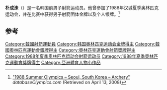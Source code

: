 {{Infobox sportsperson
| name           = 朴成洙
| sport          = [[射箭|射箭]]
| show-medals    = yes
| medaltemplates = 
{{MedalGold | [[1988年夏季奥林匹克运动会|1988年 汉城]] | [[1988年夏季奥林匹克运动会射箭比赛|团体赛]]}}
{{MedalSilver| [[1988年夏季奥林匹克运动会|1988年 汉城]] | [[1988年夏季奥林匹克运动会射箭比赛|个人赛]]}}
}}

'''朴成洙'''（{{bd|1970年|5月19日||}}）是一名韩国前男子射箭运动员。他曾参加了1988年汉城夏季奥林匹克运动会，并在比赛中获得男子射箭团体金牌以及个人银牌。<ref name=db-ol-ARC1988>[http://www.databaseolympics.com/games/gamessport.htm?g=22&sp=ARC "1988 Summer Olympics – Seoul, South Korea – Archery"] {{webarchive|url=https://web.archive.org/web/20080531095123/http://www.databaseolympics.com/games/gamessport.htm?g=22&sp=ARC |date=2008-05-31 }} ''databaseOlympics.com'' (Retrieved on April 13, 2008)</ref>

==参考==
{{reflist}}
{{DEFAULTSORT:Park Sung-soo}}
[[Category:韓國射箭運動員|Category:韓國射箭運動員]]
[[Category:韩国奥林匹克运动会金牌得主|Category:韩国奥林匹克运动会金牌得主]]
[[Category:韓國奧林匹克運動會銀牌得主|Category:韓國奧林匹克運動會銀牌得主]]
[[Category:奧林匹克運動會射箭獎牌得主|Category:奧林匹克運動會射箭獎牌得主]]
[[Category:1988年夏季奥林匹克运动会射箭运动员|Category:1988年夏季奥林匹克运动会射箭运动员]]
[[Category:1988年夏季奧林匹克運動會獎牌得主|Category:1988年夏季奧林匹克運動會獎牌得主]]
[[Category:亞洲體育人物小作品|Category:亞洲體育人物小作品]]